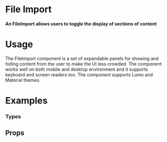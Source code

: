 
<Meta title="Elements|File Import" component={FileImport} />

# File Import

#### An FileImport allows users to toggle the display of sections of content

<Preview withToolbar>
  <Story name="Standard">
     <FileImport />
  </Story>
</Preview>

# Usage

The FileImport component is a set of expandable panels for showing and hiding content from the user to make the UI less crowded. The component works well on both mobile and desktop environment and it supports keyboard and screen readers too. The component supports Lumo and Material themes.

# Examples

### Types

<Preview>
  <Story name="Types">
   <CardGrid columns="1">
       <FileImport />
      </CardGrid>
  </Story>
</Preview>


## Props

<Props of={FileImport} />